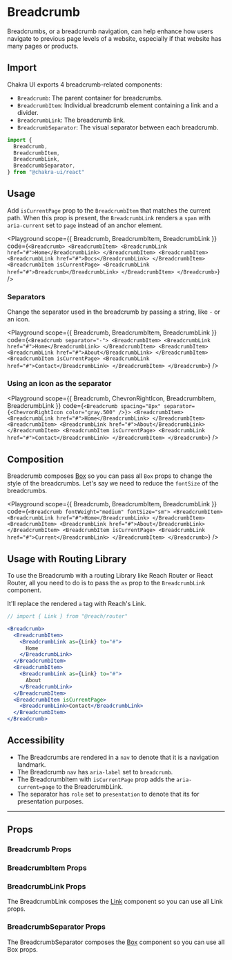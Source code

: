 

#  Breadcrumb

Breadcrumbs, or a breadcrumb navigation, can help enhance how users navigate to
previous page levels of a website, especially if that website has many pages or
products.





## Import

Chakra UI exports 4 breadcrumb-related components:

- `Breadcrumb`: The parent container for breadcrumbs.
- `BreadcrumbItem`: Individual breadcrumb element containing a link and a
  divider.
- `BreadcrumbLink`: The breadcrumb link.
- `BreadcrumbSeparator`: The visual separator between each breadcrumb.

```js
import {
  Breadcrumb,
  BreadcrumbItem,
  BreadcrumbLink,
  BreadcrumbSeparator,
} from "@chakra-ui/react"
```

## Usage

Add `isCurrentPage` prop to the `BreadcrumbItem` that matches the current path.
When this prop is present, the `BreadcrumbLink` renders a `span` with
`aria-current` set to `page` instead of an anchor element.

<Playground
scope={{ Breadcrumb, BreadcrumbItem, BreadcrumbLink }}
code={`
<Breadcrumb>
  <BreadcrumbItem>
    <BreadcrumbLink href="#">Home</BreadcrumbLink>
  </BreadcrumbItem>
  <BreadcrumbItem>
    <BreadcrumbLink href="#">Docs</BreadcrumbLink>
  </BreadcrumbItem>
  <BreadcrumbItem isCurrentPage>
    <BreadcrumbLink href="#">Breadcrumb</BreadcrumbLink>
  </BreadcrumbItem>
</Breadcrumb>
`}
/>

### Separators

Change the separator used in the breadcrumb by passing a string, like `-` or an
icon.

<Playground
scope={{ Breadcrumb, BreadcrumbItem, BreadcrumbLink }}
code={`
<Breadcrumb separator="-">
  <BreadcrumbItem>
    <BreadcrumbLink href="#">Home</BreadcrumbLink>
  </BreadcrumbItem>
  <BreadcrumbItem>
    <BreadcrumbLink href="#">About</BreadcrumbLink>
  </BreadcrumbItem>
  <BreadcrumbItem isCurrentPage>
    <BreadcrumbLink href="#">Contact</BreadcrumbLink>
  </BreadcrumbItem>
</Breadcrumb>
`}
/>

### Using an icon as the separator

<Playground
scope={{ Breadcrumb, ChevronRightIcon, BreadcrumbItem, BreadcrumbLink }}
code={`
<Breadcrumb spacing="8px" separator={<ChevronRightIcon color="gray.500" />}>
  <BreadcrumbItem>
    <BreadcrumbLink href="#">Home</BreadcrumbLink>
  </BreadcrumbItem>
  <BreadcrumbItem>
    <BreadcrumbLink href="#">About</BreadcrumbLink>
  </BreadcrumbItem>
  <BreadcrumbItem isCurrentPage>
    <BreadcrumbLink href="#">Contact</BreadcrumbLink>
  </BreadcrumbItem>
</Breadcrumb>
`}
/>

## Composition

Breadcrumb composes [Box](/docs/layout/box) so you can pass all `Box` props to
change the style of the breadcrumbs. Let's say we need to reduce the `fontSize`
of the breadcrumbs.

<Playground
scope={{ Breadcrumb, BreadcrumbItem, BreadcrumbLink }}
code={`
<Breadcrumb fontWeight="medium" fontSize="sm">
  <BreadcrumbItem>
    <BreadcrumbLink href="#">Home</BreadcrumbLink>
  </BreadcrumbItem>
  <BreadcrumbItem>
    <BreadcrumbLink href="#">About</BreadcrumbLink>
  </BreadcrumbItem>
  <BreadcrumbItem isCurrentPage>
    <BreadcrumbLink href="#">Current</BreadcrumbLink>
  </BreadcrumbItem>
</Breadcrumb>
`}
/>

## Usage with Routing Library

To use the Breadcrumb with a routing Library like Reach Router or React Router,
all you need to do is to pass the `as` prop to the `BreadcrumbLink` component.

It'll replace the rendered `a` tag with Reach's Link.

```jsx live=false
// import { Link } from "@reach/router"

<Breadcrumb>
  <BreadcrumbItem>
    <BreadcrumbLink as={Link} to="#">
      Home
    </BreadcrumbLink>
  </BreadcrumbItem>
  <BreadcrumbItem>
    <BreadcrumbLink as={Link} to="#">
      About
    </BreadcrumbLink>
  </BreadcrumbItem>
  <BreadcrumbItem isCurrentPage>
    <BreadcrumbLink>Contact</BreadcrumbLink>
  </BreadcrumbItem>
</Breadcrumb>
```

## Accessibility

- The Breadcrumbs are rendered in a `nav` to denote that it is a navigation
  landmark.
- The Breadcrumb `nav` has `aria-label` set to `breadcrumb`.
- The BreadcrumbItem with `isCurrentPage` prop adds the `aria-current=page` to
  the BreadcrumbLink.
- The separator has `role` set to `presentation` to denote that its for
  presentation purposes.

---

## Props

### Breadcrumb Props

<PropsTable of="Breadcrumb" />

### BreadcrumbItem Props

<PropsTable of="BreadcrumbItem" />

### BreadcrumbLink Props

The BreadcrumbLink composes the [Link](/docs/components/link) component so you
can use all Link props.

<PropsTable of="BreadcrumbLink" />

### BreadcrumbSeparator Props

The BreadcrumbSeparator composes the [Box](/docs/layout/box) component so you
can use all Box props.